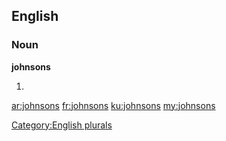 ==English==

===Noun===
'''johnsons'''

# {{plural of|johnson}}

[[Category:English plurals]]

[[ar:johnsons]]
[[fr:johnsons]]
[[ku:johnsons]]
[[my:johnsons]]